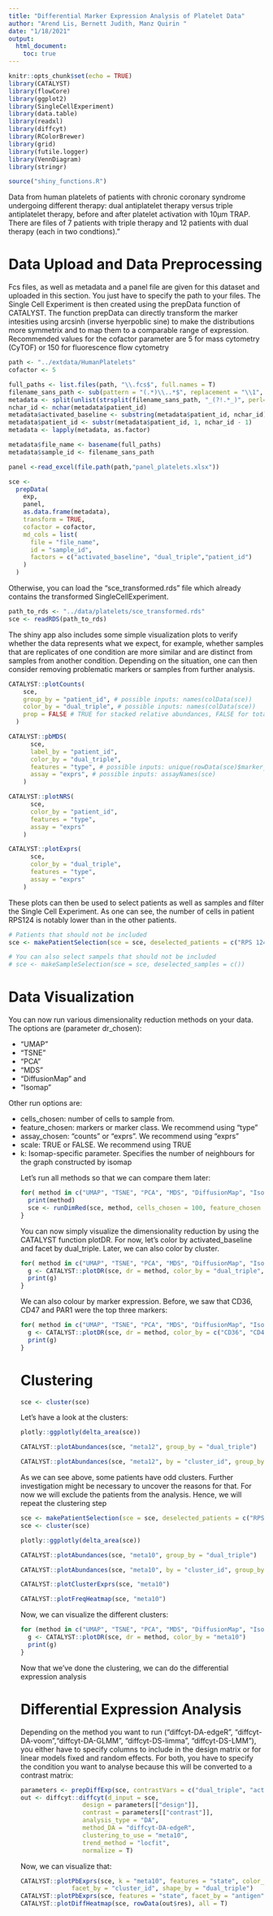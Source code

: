 ```yaml
---
title: "Differential Marker Expression Analysis of Platelet Data"
author: "Arend Lis, Bernett Judith, Manz Quirin "
date: "1/18/2021"
output: 
  html_document:
    toc: true
---
```


```r
knitr::opts_chunk$set(echo = TRUE)
library(CATALYST)
library(flowCore)
library(ggplot2)
library(SingleCellExperiment)
library(data.table)
library(readxl)
library(diffcyt)
library(RColorBrewer)
library(grid)
library(futile.logger)
library(VennDiagram)
library(stringr)

source("shiny_functions.R")
```

Data from human platelets of patients with chronic coronary syndrome undergoing different therapy: dual antiplatelet therapy versus triple antiplatelet therapy, before and after platelet activation with 10µm TRAP. There are files of 7 patients with triple therapy and 12 patients with dual therapy (each in two condtions)."

# Data Upload and Data Preprocessing
Fcs files, as well as metadata and a panel file are given for this dataset and uploaded in this section. You just have to specify the path to your files. The Single Cell Experiment is then created using the prepData function of CATALYST. The function prepData can directly transform the marker intesities using arcsinh (inverse hyerpoblic sine) to make the distributions more symmetrix and to map them to a comparable range of expression. Recommended values for the cofactor parameter are 5 for mass cytometry (CyTOF) or 150 for fluorescence flow cytometry

```r
path <- "../extdata/HumanPlatelets"
cofactor <- 5

full_paths <- list.files(path, "\\.fcs$", full.names = T)
filename_sans_path <- sub(pattern = "(.*)\\..*$", replacement = "\\1", basename(full_paths))
metadata <- split(unlist(strsplit(filename_sans_path, "_(?!.*_)", perl=TRUE)), c("patient_id", "dual_triple"))
nchar_id <- nchar(metadata$patient_id)
metadata$activated_baseline <- substring(metadata$patient_id, nchar_id)
metadata$patient_id <- substr(metadata$patient_id, 1, nchar_id - 1)
metadata <- lapply(metadata, as.factor)

metadata$file_name <- basename(full_paths)
metadata$sample_id <- filename_sans_path

panel <-read_excel(file.path(path,"panel_platelets.xlsx"))

sce <-
  prepData(
    exp,
    panel,
    as.data.frame(metadata),
    transform = TRUE,
    cofactor = cofactor,
    md_cols = list(
      file = "file_name",
      id = "sample_id",
      factors = c("activated_baseline", "dual_triple","patient_id")
    )
  )
```

Otherwise, you can load the "sce_transformed.rds" file which already contains the transformed SingleCellExperiment.
```r
path_to_rds <- "../data/platelets/sce_transformed.rds"
sce <- readRDS(path_to_rds)
```


The shiny app also includes some simple visualization plots to verify whether the data represents what we expect, for example, whether samples that are replicates of one condition are more similar and are distinct from samples from another condition. Depending on the situation, one can then consider removing problematic markers or samples from further analysis.

```r
CATALYST::plotCounts(
    sce,
    group_by = "patient_id", # possible inputs: names(colData(sce))
    color_by = "dual_triple", # possible inputs: names(colData(sce))
    prop = FALSE # TRUE for stacked relative abundances, FALSE for total cell counts
  )

CATALYST::pbMDS(
      sce,
      label_by = "patient_id", 
      color_by = "dual_triple",
      features = "type", # possible inputs: unique(rowData(sce)$marker_class) or NULL (to use all features)
      assay = "exprs", # possible inputs: assayNames(sce)
    )

CATALYST::plotNRS(
      sce,
      color_by = "patient_id",
      features = "type",
      assay = "exprs"
    )

CATALYST::plotExprs(
      sce,
      color_by = "dual_triple",
      features = "type",
      assay = "exprs"
    )
```
These plots can then be used to select patients as well as samples and filter the Single Cell Experiment. As one can see, the number of cells in patient RPS124 is notably lower than in the other patients.

```r
# Patients that should not be included
sce <- makePatientSelection(sce = sce, deselected_patients = c("RPS 124"))

# You can also select sampels that should not be included
# sce <- makeSampleSelection(sce = sce, deselected_samples = c())
```

# Data Visualization

You can now run various dimensionality reduction methods on your data. The options are (parameter dr_chosen): 
<ul>
<li>"UMAP"</li>
<li>"TSNE"</li>
<li>"PCA"</li>
<li>"MDS"</li> 
<li>"DiffusionMap" and </li>
<li>"Isomap"</li>
</ul>
Other run options are:
<ul>
<li> cells_chosen: number of cells to sample from.  </li>
<li> feature_chosen: markers or marker class. We recommend using "type" </li>
<li>assay_chosen: "counts" or "exprs". We recommend using "exprs" </li> 
<li> scale: TRUE or FALSE. We recommend using TRUE </li>
<li> k: Isomap-specific parameter. Specifies the number of neighbours for the graph constructed by isomap </li>

Let's run all methods so that we can compare them later:
```r
for( method in c("UMAP", "TSNE", "PCA", "MDS", "DiffusionMap", "Isomap") ){
  print(method)
  sce <- runDimRed(sce, method, cells_chosen = 100, feature_chosen = "type", assay_chosen = "exprs", scale = T, k = 3)
}
```
You can now simply visualize the dimensionality reduction by using the CATALYST function plotDR. For now, let's color by activated_baseline and facet by dual_triple. Later, we can also color by cluster.
```r
for( method in c("UMAP", "TSNE", "PCA", "MDS", "DiffusionMap", "Isomap") ){
  g <- CATALYST::plotDR(sce, dr = method, color_by = "dual_triple", facet_by = "activated_baseline")
  print(g)
}
```


We can also colour by marker expression. Before, we saw that CD36, CD47 and PAR1 were the top three markers: 
```r
for( method in c("UMAP", "TSNE", "PCA", "MDS", "DiffusionMap", "Isomap") ){
  g <- CATALYST::plotDR(sce, dr = method, color_by = c("CD36", "CD47"), facet_by = "activated_baseline", assay = "exprs", scale = T)
  print(g)
}
```

# Clustering

```r
sce <- cluster(sce)
```

Let's have a look at the clusters:

```r
plotly::ggplotly(delta_area(sce))

CATALYST::plotAbundances(sce, "meta12", group_by = "dual_triple")

CATALYST::plotAbundances(sce, "meta12", by = "cluster_id", group_by = "dual_triple")
```

As we can see above, some patients have odd clusters. 
Further investigation might be necessary to uncover the reasons for that.
For now we will exclude the patients from the analysis.
Hence, we will repeat the clustering step

```r
sce <- makePatientSelection(sce = sce, deselected_patients = c("RPS 108", "RPS 124", "RPS 096"))
sce <- cluster(sce)
```

```r
plotly::ggplotly(delta_area(sce))

CATALYST::plotAbundances(sce, "meta10", group_by = "dual_triple")

CATALYST::plotAbundances(sce, "meta10", by = "cluster_id", group_by = "dual_triple")
```

```r
CATALYST::plotClusterExprs(sce, "meta10")

CATALYST::plotFreqHeatmap(sce, "meta10")
```


Now, we can visualize the different clusters: 
```r
for (method in c("UMAP", "TSNE", "PCA", "MDS", "DiffusionMap", "Isomap")) {
  g <- CATALYST::plotDR(sce, dr = method, color_by = "meta10")
  print(g)
}
```

Now that we've done the clustering, we can do the differential expression analysis

# Differential Expression Analysis

Depending on the method you want to run ("diffcyt-DA-edgeR", "diffcyt-DA-voom","diffcyt-DA-GLMM", "diffcyt-DS-limma", "diffcyt-DS-LMM"), you either have to specify columns to include in the design matrix or for linear models fixed and random effects. For both, you have to specify the condition you want to analyse because this will be converted to a contrast matrix:

```r
parameters <- prepDiffExp(sce, contrastVars = c("dual_triple", "activated_baseline"), colsDesign = c("dual_triple", "activated_baseline"), method = "diffcyt-DA-edgeR")
out <- diffcyt::diffcyt(d_input = sce,
                 design = parameters[["design"]],
                 contrast = parameters[["contrast"]],
                 analysis_type = "DA",
                 method_DA = "diffcyt-DA-edgeR",
                 clustering_to_use = "meta10",
                 trend_method = "locfit",
                 normalize = T)

```

Now, we can visualize that: 
```r
CATALYST::plotPbExprs(sce, k = "meta10", features = "state", color_by = "activated_baseline", 
              facet_by = "cluster_id", shape_by = "dual_triple")
CATALYST::plotPbExprs(sce, features = "state", facet_by = "antigen", color_by = "activated_baseline", shape_by = "dual_triple")
CATALYST::plotDiffHeatmap(sce, rowData(out$res), all = T)
```

